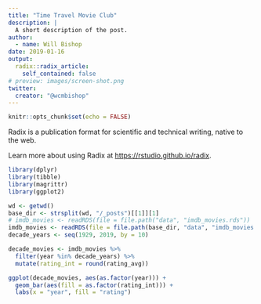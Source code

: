 ```yaml
---
title: "Time Travel Movie Club"
description: |
  A short description of the post.
author:
  - name: Will Bishop
date: 2019-01-16
output:
  radix::radix_article:
    self_contained: false
# preview: images/screen-shot.png
twitter:
  creator: "@wcmbishop"
---
```


```r
knitr::opts_chunk$set(echo = FALSE)
```

Radix is a publication format for scientific and technical writing, native to the web.

Learn more about using Radix at <https://rstudio.github.io/radix>.

```r
library(dplyr)
library(tibble)
library(magrittr)
library(ggplot2)

wd <- getwd()
base_dir <- strsplit(wd, "/_posts")[[1]][1]
# imdb_movies <- readRDS(file = file.path("data", "imdb_movies.rds"))
imdb_movies <- readRDS(file = file.path(base_dir, "data", "imdb_movies.rds"))
decade_years <- seq(1929, 2019, by = 10)

decade_movies <- imdb_movies %>% 
  filter(year %in% decade_years) %>% 
  mutate(rating_int = round(rating_avg))

ggplot(decade_movies, aes(as.factor(year))) +
  geom_bar(aes(fill = as.factor(rating_int))) +
  labs(x = "year", fill = "rating")
```


